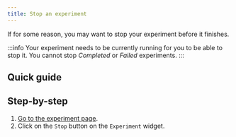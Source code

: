 ```yaml
---
title: Stop an experiment
---
```



If for some reason, you may want to stop your experiment before it finishes.

:::info
Your experiment needs to be currently running for you to be able to stop it. You cannot stop _Completed_ or _Failed_ experiments.
:::

## Quick guide

<VideoPlayer src="https://cdn.csquare.run/docs/webm/stop-an-experiment.webm" />

## Step-by-step

1. [Go to the experiment page](go-to-the-experiment-page).
2. Click on the `Stop` button on the `Experiment` widget.
